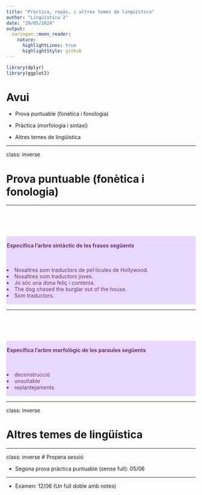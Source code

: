 ```yaml
---
title: "Pràctica, repàs, i altres temes de lingüística"
author: "Lingüística 2"
date: "29/05/2024"
output:
  xaringan::moon_reader:
    nature:
      highlightLines: true
      highlightStyle: github
---
```


```r
library(dplyr)
library(ggplot2)
```

# Avui


* Prova puntuable (fonètica i fonologia)

* Pràctica (morfologia i sintaxi)

* Altres temes de lingüística


---

class: inverse

# Prova puntuable (fonètica i fonologia)

---


<br><br><br><br>
<div class="warning" style='padding:0.1em; background-color:#E9D8FD; color:#69337A'>
<span>
<p style='margin-top:1em; text-align:center'>
<b>Especifica l'arbre sintàctic de les frases següents</b>
<br><br><br>

<li> Nosaltres som traductors de pel·lícules de Hollywood. </li>
<li> Nosaltres som traductors joves.</li>
<li> Jo sóc una dona feliç i contenta.</li>
<li> The dog chased the burglar out of the house.</li>
<li> Som traductors.</li>

</p>
</p></span>
</div>

---

<br><br><br><br>
<div class="warning" style='padding:0.1em; background-color:#E9D8FD; color:#69337A'>
<span>
<p style='margin-top:1em; text-align:center'>
<b>Especifica l'arbre morfològic de les paraules següents</b>
<br><br><br>

<li> deconstrucció </li>
<li> unsuitable </li>
<li> replantejaments</li>


</p>
</p></span>
</div>


---

class: inverse

# Altres temes de lingüística 


---

class: inverse
# Propera sessió 

* Segona prova pràctica puntuable (sense full): 05/06

***

* Examen: 12/06 (Un full doble amb notes)
